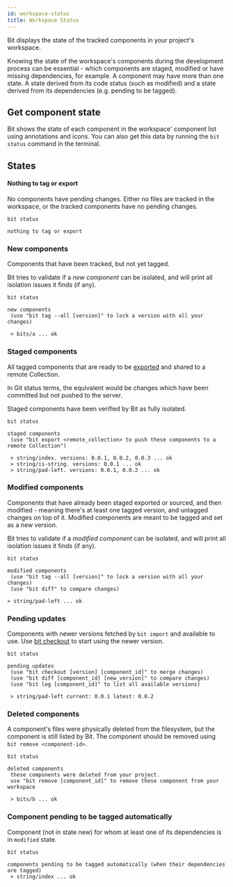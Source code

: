 ```yaml
---
id: workspace-status
title: Workspace Status
---
```


Bit displays the state of the tracked components in your project's workspace.

Knowing the state of the workspace's components during the development process can be essential - which components are staged, modified or have missing dependencies, for example. A component may have more than one state. A state derived from its code status (such as modified) and a state derived from its dependencies (e.g. pending to be tagged).

## Get component state

Bit shows the state of each component in the workspace' component list using annotations and icons. You can also get this data by running the `bit status` command in the terminal.

## States

#### Nothing to tag or export

No components have pending changes. Either no files are tracked in the workspace, or the tracked components have no pending changes.

```shell
bit status
```

```shell
nothing to tag or export
```

### New components

Components that have been tracked, but not yet tagged.

Bit tries to validate if a _new component_ can be isolated, and will print all isolation issues it finds (if any).

<!--TODO [Read more about the different isolation issues and how to resolve them](/add-and-isolate-components#isolation-errors). -->

```shell
bit status
```

```shell
new components
 (use "bit tag --all [version]" to lock a version with all your changes)

 > bits/a ... ok
```

### Staged components

All tagged components that are ready to be [exported](/reference/cli-reference#export) and shared to a remote Collection.

In Git status terms, the equivalent would be changes which have been committed but not pushed to the server.

Staged components have been verified by Bit as fully isolated.

```shell
bit status
```

```shell
staged components
 (use "bit export <remote_collection> to push these components to a remote Collection")

 > string/index. versions: 0.0.1, 0.0.2, 0.0.3 ... ok
 > string/is-string. versions: 0.0.1 ... ok
 > string/pad-left. versions: 0.0.1, 0.0.2 ... ok
```

### Modified components

Components that have already been staged exported or sourced, and then modified - meaning there's at least one tagged version, and untagged changes on top of it.
Modified components are meant to be tagged and set as a new version.

Bit tries to validate if a _modified component_ can be isolated, and will print all isolation issues it finds (if any).

<!--TODO [Read more about the different isolation issues and how to resolve them](/add-and-isolate-components#isolation-errors). -->

```shell
bit status
```

```shell
modified components
 (use "bit tag --all [version]" to lock a version with all your changes)
 (use "bit diff" to compare changes)

> string/pad-left ... ok
```

### Pending updates

Components with newer versions fetched by `bit import` and available to use. Use [bit checkout](/reference/cli-reference#checkout) to start using the newer version.

```shell
bit status
```

```shell
pending updates
 (use "bit checkout [version] [component_id]" to merge changes)
 (use "bit diff [component_id] [new_version]" to compare changes)
 (use "bit log [component_id]" to list all available versions)

 > string/pad-left current: 0.0.1 latest: 0.0.2
```

### Deleted components

A component's files were physically deleted from the filesystem, but the component is still listed by Bit. The component should be removed using `bit remove <component-id>`.

```shell
bit status
```

```shell
deleted components
 these components were deleted from your project.
 use "bit remove [component_id]" to remove these component from your workspace

 > bits/b ... ok
```

### Component pending to be tagged automatically

Component (not in state new) for whom at least one of its dependencies is in `modified` state.

```shell
bit status
```

```shell
components pending to be tagged automatically (when their dependencies are tagged)
 > string/index ... ok
```
